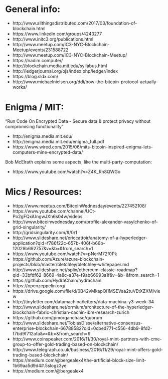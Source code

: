 
# General info:

- http://www.allthingsdistributed.com/2017/03/foundation-of-blockchain.html
- https://www.linkedin.com/groups/4243277
- http://www.initc3.org/publications.html
- http://www.meetup.com/IC3-NYC-Blockchain-Meetup/events/231588722
- http://www.meetup.com/IC3-NYC-Blockchain-Meetup/
- https://nadim.computer/
- http://blockchain.media.mit.edu/syllabus.html
- http://ledgerjournal.org/ojs/index.php/ledger/index
- https://blog.sldx.com/
- http://www.michaelnielsen.org/ddi/how-the-bitcoin-protocol-actually-works/

# Enigma / MIT:

"Run Code On Encrypted Data - Secure data & protect privacy without compromising functionality”

- http://enigma.media.mit.edu/
- http://enigma.media.mit.edu/enigma_full.pdf
- https://www.wired.com/2015/06/mits-bitcoin-inspired-enigma-lets-computers-mine-encrypted-data/

Bob McElrath explains some aspects, like the multi-party-computation:

- https://www.youtube.com/watch?v=Z4K_Rn8QWGo


# Mics / Resources: 

- https://www.meetup.com/BitcoinWednesday/events/227452108/
- https://www.youtube.com/channel/UCt-Po2gFQxiUngwJXh6s04w/videos 
- http://www.bitcoinwednesday.com/profile-alexander-vasylchenko-of-grid-singularity/ 
- http://gridsingularity.com/#/0/1
- http://www.slideshare.net/ericcattoir/anatomy-of-a-hyperledger-application?qid=f786f22c-657b-406f-b66b-12029b692757&v=&b=&from_search=1 
- https://www.youtube.com/watch?v=pNerM72f0Pk 
- https://github.com/Azure/azure-blockchain-projects/blob/master/bletchley/bletchley-whitepaper.md 
- http://www.slideshare.net/splix/ethereum-classic-roadmap?qid=33bfdf62-8669-4a8c-a37e-f9ab66993a1f&v=&b=&from_search=1 
- https://github.com/HydraChain/hydrachain 
- https://openzeppelin.org/ 
- https://drive.google.com/file/d/0B42vMkapQi1MSEVaa2tuVEtXZXM/view
- http://tinyletter.com/datamachina/letters/data-machina-y3-week-34 
- http://www.slideshare.net/ormium/architecture-of-the-hyperledger-blockchain-fabric-christian-cachin-ibm-research-zurich 
- https://github.com/jpmorganchase/quorum 
- http://www.slideshare.net/TobiasDisse/alternative-consensus-enterprise-blockchain-66788582?qid=0cbed771-c556-4db9-8fd2-f7bd9f712afa&v=&b=&from_search=9
- http://www.coinspeaker.com/2016/11/30/royal-mint-partners-with-cme-group-to-offer-gold-trading-based-on-blockchain/ 
- http://www.telegraph.co.uk/business/2016/11/29/royal-mint-offers-gold-trading-based-blockchain/ 
- https://medium.com/@bergealex4/the-artificial-block-size-limit-1b69aa5d9d4#.5slogz3ye 
- https://medium.com/@bergealex4





